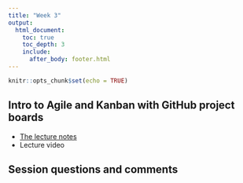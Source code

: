 ```yaml
---
title: "Week 3"
output:
  html_document:
    toc: true
    toc_depth: 3
    include:
      after_body: footer.html
---
```


```r
knitr::opts_chunk$set(echo = TRUE)
```

## Intro to Agile and Kanban with GitHub project boards

* [The lecture notes](week3-introtoagile.html)
* Lecture video

## Session questions and comments



